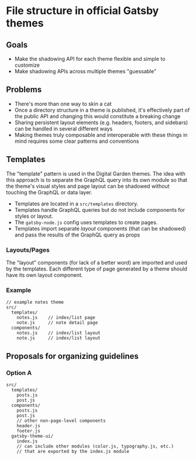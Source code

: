 
# File structure in official Gatsby themes

## Goals

- Make the shadowing API for each theme flexible and simple to customize
- Make shadowing APIs across multiple themes "guessable"

## Problems

- There's more than one way to skin a cat
- Once a directory structure in a theme is published, it's effectively part of the public API and changing this would constitute a breaking change
- Sharing persistent layout elements (e.g. headers, footers, and sidebars) can be handled in several different ways
- Making themes truly composable and interoperable with these things in mind requires some clear patterns and conventions

## Templates

The "template" pattern is used in the Digital Garden themes.
The idea with this approach is to separate the GraphQL query into its own module so that the theme's visual styles and page layout can be shadowed without touching the GraphQL or data layer.

- Templates are located in a `src/templates` directory.
- Templates handle GraphQL queries but do not include components for styles or layout.
- The `gatsby-node.js` config uses templates to create pages.
- Templates import separate *layout* components (that can be shadowed) and pass the results of the GraphQL query as props

### Layouts/Pages

The "layout" components (for lack of a better word) are imported and used by the templates.
Each different type of page generated by a theme should have its own layout component.

### Example

```
// example notes theme
src/
  templates/
    notes.js    // index/list page
    note.js     // note detail page
  components/
    notes.js    // index/list layout
    note.js     // index/list layout
```

## Proposals for organizing guidelines

### Option A

```
src/
  templates/
    posts.js
    post.js
  components/
    posts.js
    post.js
    // other non-page-level components
    header.js
    footer.js
  gatsby-theme-ui/
    index.js
    // can include other modules (color.js, typography.js, etc.)
    // that are exported by the index.js module
```
